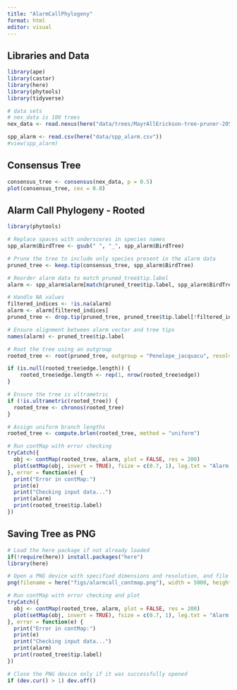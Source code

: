```yaml
---
title: "AlarmCallPhylogeny"
format: html
editor: visual
---
```


## Libraries and Data

```r
library(ape)
library(castor)
library(here)
library(phytools)
library(tidyverse)

# data sets
# nex_data is 100 trees
nex_data <- read.nexus(here("data/trees/MayrAllErickson-tree-pruner-205594f1-a408-4345-b027-64dfdee069f9/output.nex"))

spp_alarm <- read.csv(here("data/spp_alarm.csv"))
#view(spp_alarm)
```

## Consensus Tree

```r
consensus_tree <- consensus(nex_data, p = 0.5)
plot(consensus_tree, cex = 0.8)
```

## Alarm Call Phylogeny - Rooted

```r
library(phytools)

# Replace spaces with underscores in species names
spp_alarm$BirdTree <- gsub(" ", "_", spp_alarm$BirdTree)

# Prune the tree to include only species present in the alarm data
pruned_tree <- keep.tip(consensus_tree, spp_alarm$BirdTree)

# Reorder alarm data to match pruned_tree$tip.label
alarm <- spp_alarm$alarm[match(pruned_tree$tip.label, spp_alarm$BirdTree)]

# Handle NA values
filtered_indices <- !is.na(alarm)
alarm <- alarm[filtered_indices]
pruned_tree <- drop.tip(pruned_tree, pruned_tree$tip.label[!filtered_indices])

# Ensure alignment between alarm vector and tree tips
names(alarm) <- pruned_tree$tip.label

# Root the tree using an outgroup
rooted_tree <- root(pruned_tree, outgroup = "Penelope_jacquacu", resolve.root = TRUE)

if (is.null(rooted_tree$edge.length)) {
    rooted_tree$edge.length <- rep(1, nrow(rooted_tree$edge))
}

# Ensure the tree is ultrametric
if (!is.ultrametric(rooted_tree)) {
  rooted_tree <- chronos(rooted_tree)
}

# Assign uniform branch lengths
rooted_tree <- compute.brlen(rooted_tree, method = "uniform")

# Run contMap with error checking
tryCatch({
  obj <- contMap(rooted_tree, alarm, plot = FALSE, res = 200)
  plot(setMap(obj, invert = TRUE), fsize = c(0.7, 1), leg.txt = "Alarm Calling", lwd = 3)
}, error = function(e) {
  print("Error in contMap:")
  print(e)
  print("Checking input data...")
  print(alarm)
  print(rooted_tree$tip.label)
})
```

## Saving Tree as PNG

```r
# Load the here package if not already loaded
if(!require(here)) install.packages("here")
library(here)

# Open a PNG device with specified dimensions and resolution, and file path
png(filename = here("figs/alarmcall_contmap.png"), width = 5000, height = 8000, res = 500)

# Run contMap with error checking and plot
tryCatch({
  obj <- contMap(rooted_tree, alarm, plot = FALSE, res = 200)
  plot(setMap(obj, invert = TRUE), fsize = c(0.7, 1), leg.txt = "Alarm Calling", lwd = 3)
}, error = function(e) {
  print("Error in contMap:")
  print(e)
  print("Checking input data...")
  print(alarm)
  print(rooted_tree$tip.label)
})

# Close the PNG device only if it was successfully opened
if (dev.cur() > 1) dev.off()
```
